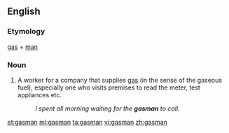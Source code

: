 ==English==

===Etymology===
[[gas]] + [[man]]

===Noun===
{{en-noun|gasmen}}

# {{context|colloquial}} A worker for a company that supplies [[gas]] (in the sense of the gaseous fuel), especially one who visits premises to read the meter, test appliances etc. 
#:''I spent all morning waiting for the '''gasman''' to call.''

[[et:gasman]]
[[ml:gasman]]
[[ta:gasman]]
[[vi:gasman]]
[[zh:gasman]]